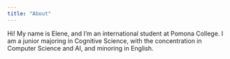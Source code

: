 ```yaml
---
title: "About"
---
```


Hi! My name is Elene, and I'm an international student at Pomona College. I am a junior majoring in Cognitive Science, with the concentration in Computer Science and AI, and minoring in English.
